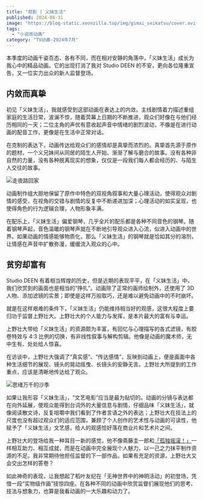 ```yaml
---
title: "观影 | 义妹生活"
published: 2024-08-31
image: "https://blog-static.xeonzilla.top/img/gimai_seikatsu/cover.avif"
tags:
  - "小说改动画"
category: "TV动画-2024年7月"
---
```

本季度的动画千姿百态、各有不同，而在相对安静的角落中，「义妹生活」成长为我心中的精品动画。它的出现打消了我对 Studio DEEN 的不安，更向各位隆重宣告，又一位实力出众的新人监督登场。

## 内敛而真挚
初见「义妹生活」，我就感受到这部动画在表达上的内敛。主线剧情着力描述重组家庭的生活日常，波澜不惊，随着荧幕上日期的不断推进，观众们好像在与他们经历相同的一天；二位主角的声优有意收起声音中情绪的剧烈波动，不像是在进行动画的配音工作，更像是在生活中正常对话。

在克制的表达下，动画传达给观众们的感情却是真挚而浓烈的。真挚首先源于原作的题材，一个义兄妹间从同居的陌生人开始、渐渐了解与磨合的故事。没有各种非自然的力量，没有各种脱离现实的想象，仅仅是一段我们每人都会经历的、与陌生人交往的故事。

![走夜路回家](https://blog-static.xeonzilla.top/img/gimai_seikatsu/01.avif "走夜路回家")

动画制作组大胆地保留了原作中特色的双视角叙事和大量心理活动，使得观众对剧情的感受，在视角的交错与剧情的反复中不断递进加深；心理活动的如实呈现，也使得角色的行为逻辑合理，人物形象丰满。

在配乐上，「义妹生活」偏爱钢琴，几乎全片的配乐都是各种不同音色的钢琴。随着钢琴声起，音色温暖的钢琴声就在不断地引导观众进入心流，似进入动画中的世界。如果动画的情感能够物质化，那么「义妹生活」的钢琴就是恰如其分的溶剂，让情感在声音中扩散弥漫，缓缓流入观众的心中。

## 贫穷却富有
Studio DEEN 有着相当辉煌的历史，但是近期的表现平平，在「义妹生活」中，我们欣赏到的画面也是相当的“挣扎”。动画除了正常的画师绘制外，还使用了 3D 人物、添加滤镜的实景；即使是这样万般取巧，还是难以避免动画中的不时崩坏。

就是在这样艰难的条件下，「义妹生活」仍能维持相当好的观感，这很大程度上要归功于监督上野壮大。上野壮大的个人能力与发挥，是本片最大的富有与幸运。

上野壮大带给「义妹生活」的资源颇为丰富，有回忆与心理描写的各式滤镜，有胶卷特效与 4:3 比例的切换，有非线性叙事与解构剪辑。他像是动画的魔术师，无中生有、处处给人惊喜。

在访谈中，上野壮大强调了“真实感”、“传达感情”，反映到动画上，便是画面中各种生活细节的展现、镜头的晃动摇曳、长镜头的安静无言。上野壮大所提到的工作重点，应该是清晰地传达给了观众。

![思绪万千的沙季](https://blog-static.xeonzilla.top/img/gimai_seikatsu/02.avif "思绪万千的沙季")

如果让我形容「义妹生活」，“文艺电影”应当是最为贴切的。动画的分镜与表达都在向外延展，使观众能得到台词外的大量信息与剧情，仔细品味「义妹生活」，就像阅读散文诗，反复咀嚼中我们看到了作者言语之外的表达；上野壮大在技法上的尺度也没有超过观众们的适应范围，兼顾了个人创作的艺术性与动画的可读性，他赋予了「义妹生活」文艺感，给人的观感恰好落在商业片和艺术片之间。

上野壮大的登场给我一种耳目一新的感觉，他不像斋藤圭一郎和[「孤独摇滚！」](/posts/bocchi_the_rock/)一样相互助力、相互成就，而是在动画中完全展现个人魅力，以一己之力抹平制作资源的不足。我非常期待他担任监督的下一部作品，如果有充足的资源，上野壮大又会交出怎样的答卷？

如此神奇的表现，让我想起了稻叶友纪在「无神世界中的神明活动」的初登场，凭借一段“实物级作画”技惊四座。在各种不同的动画中欣赏监督们展现他们的思考、技法与想象力，也算是我看动画的一大乐趣和动力了。
